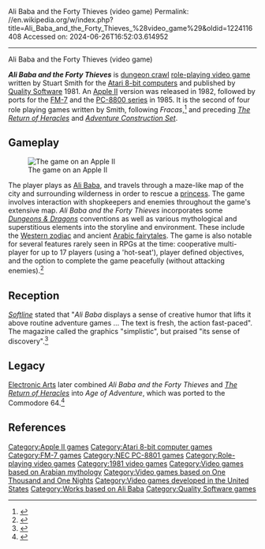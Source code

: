 Ali Baba and the Forty Thieves (video game)
Permalink: //en.wikipedia.org/w/index.php?title=Ali_Baba_and_the_Forty_Thieves_%28video_game%29&oldid=1224116408
Accessed on: 2024-06-26T16:52:03.614952



------
Ali Baba and the Forty Thieves (video game)
{{about|the computer role-playing game|the arcade maze game|Ali Baba and 40 Thieves (video game)}}

{{more citations needed|date=April 2013}}

{{infobox video game
|developer= Stuart Smith<ref name=giantlist/>
|publisher= [[Quality Software]]
|release='''1981:''' Atari<br>'''1982:''' Apple<br>'''1985:''' FM-7, PC-88
|image = Ali Baba and 40 Thieves.jpg
|platform = [[Apple II]], [[Atari 8-bit]], [[FM-7]], [[PC-88]]
|caption = 
|alt = 
}}

'''''Ali Baba and the Forty Thieves''''' is [[dungeon crawler|dungeon crawl]] [[role-playing video game]] written by Stuart Smith for the [[Atari 8-bit computers]] and published by [[Quality Software]] 1981. An [[Apple II]] version was released in 1982, followed by ports for the [[FM-7]] and the [[PC-8800 series]] in 1985. It is the second of four role playing games written by Smith, following ''Fracas'',<ref>{{cite web|url=http://www.mocagh.org/loadpage.php?getgame=fracas-alt|title=Computer Game Museum Display Case - Fracas|website=www.mocagh.org}}</ref> and preceding ''[[The Return of Heracles]]'' and ''[[Adventure Construction Set]]''.

==Gameplay==
[[File:Apple II running game.jpg|thumb|The game on an Apple II]]

The player plays as [[Ali Baba]], and travels through a maze-like map of the city and surrounding wilderness in order to rescue a [[princess]].  The game involves interaction with shopkeepers and enemies throughout the game's extensive map. ''Ali Baba and the Forty Thieves'' incorporates some ''[[Dungeons & Dragons]]'' conventions as well as various mythological and superstitious elements into the storyline and environment. These include the [[Western zodiac]] and ancient [[Arabian mythology|Arabic fairytales]]. The game is also notable for several features rarely seen in RPGs at the time: cooperative multi-player for up to 17 players (using a 'hot-seat'), player defined objectives, and the option to complete the game peacefully (without attacking enemies).<ref>{{cite web|url=http://www.mocagh.org/loadpage.php?getgame=alibabaorig|title=Computer Game Museum Display Case - Ali Baba|website=www.mocagh.org}}</ref>

==Reception==
''[[Softline (magazine)|Softline]]'' stated that "''Ali Baba'' displays a sense of creative humor that lifts it above routine adventure games ... The text is fresh, the action fast-paced". The magazine called the graphics "simplistic", but praised "its sense of discovery".<ref name="bang198207">{{cite news | url=http://www.cgwmuseum.org/galleries/index.php?year=1982&pub=6&id=6 | title=Ali Baba | work=Softline | date=July 1982 | accessdate=17 July 2014 | author=Bang, Derrick | pages=23}}</ref>

==Legacy==
[[Electronic Arts]] later combined ''Ali Baba and the Forty Thieves'' and ''[[The Return of Heracles]]'' into ''Age of Adventure'', which was ported to the Commodore 64.<ref>{{lemon64 game|id=66|name=Age of Adventure}}</ref>

==References==
{{reflist|refs=
<ref name="giantlist">{{cite web |last1=Hague |first1=James |title=The Giant List of Classic Game Programmers |url=https://dadgum.com/giantlist/}}</ref>
}}

[[Category:Apple II games]]
[[Category:Atari 8-bit computer games]]
[[Category:FM-7 games]]
[[Category:NEC PC-8801 games]]
[[Category:Role-playing video games]]
[[Category:1981 video games]]
[[Category:Video games based on Arabian mythology]]
[[Category:Video games based on One Thousand and One Nights]]
[[Category:Video games developed in the United States]]
[[Category:Works based on Ali Baba]]
[[Category:Quality Software games]]